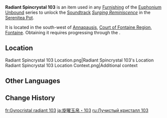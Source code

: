 {{Item Infobox
|id          = 141203
|image       = Item Radiant Spincrystal.png
|type        = Adventure Items
|group       = Radiant Spincrystals
|group2      = Fontaine Spincrystals
|quality     = 4
|invCategory = Precious Items
|description = This wondrous crystal contains a certain rhythm, like something beautiful woven from delicate silk. These items can be found throughout the mainland or from merchants who collect curios. The tune held within this crystal can be revivified in your Serenitea Pot using either "[[Euphonium Unbound: Winding]]" or "[[Euphonium Unbound: Soaring]]." The tune contained within this [[Radiant Spincrystal]] is "[[Surging Reminiscence]]."
|source1     = [[Annapausis]]
|track       = Surging Reminiscence
}}
'''Radiant Spincrystal 103''' is an item used in any [[Furnishing]] of the [[Euphonium Unbound]] series to unlock the [[Soundtrack]] ''[[Surging Reminiscence]]'' in the [[Serenitea Pot]].

It is located in the south-west of [[Annapausis]], [[Court of Fontaine Region]], [[Fontaine]]. Obtaining it requires progressing through the {{Quest|Ann of the Narzissenkreuz}}.

==Location==
<gallery>
Radiant Spincrystal 103 Location.png|Radiant Spincrystal 103's Location
Radiant Spincrystal 103 Location Context.png|Additional context
</gallery>

==Other Languages==
{{Other Languages
|default_hidden = 1
|en      = Radiant Spincrystal 103
|zhs     = 旋曜玉帛・其一百零三
|zhs_rm  = 
|zht     = 旋曜玉帛・其一百零三
|zht_rm  = 
|zh_tl   = 
|ja      = 旋曜玉帛・103
|ja_rm   = Sen'you Gyokuhaku - Hyaku-san
|ko      = 빛나는 결정・103
|ko_rm   = 
|ko_tl   = 
|es      = Girocristal radiante (103)
|es_tl   = 
|fr      = Gyrocristal radiant 103
|fr_tl   = 
|ru      = Лучистый кристалл 103
|ru_tl   = 
|th      = Radiant Spincrystal 103
|vi      = Ngọc Thạch Âm Vang 103
|vi_tl   = 
|de      = Strahlender Drehkristall CIII
|de_tl   = 
|id      = Radiant Spincrystal 103
|pt      = Cristal Rodopiante Radiante 103
|pt_tl   = 
|tr      = Parlak Burgu Kristal 103
|tr_tl   = 
|it      = Voltacristallo radioso 103
|it_tl   = 
}}

==Change History==
{{Change History|4.0}}

[[fr:Gyrocristal radiant 103]]
[[ja:旋曜玉帛・103]]
[[ru:Лучистый кристалл 103]]
